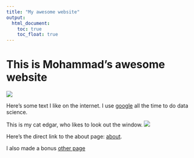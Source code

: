 ```yaml
---
title: "My awesome website"
output: 
  html_document:
    toc: true
    toc_float: true
---
```


# This is Mohammad's awesome website

![](https://media.giphy.com/media/drXGoW1iudhKw/giphy.gif)

Here's some text I like on the internet. I use [google](https://www.google.com/)
all the time to do data science. 

This is my cat edgar, who likes to look out the window.
![](images/edgar.jpeg)

Here's the direct link to the about page:
[about](about.html).

I also made a bonus [other page](other.html)

